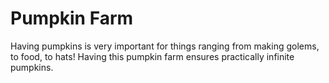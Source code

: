 
# Pumpkin Farm

Having pumpkins is very important for things ranging from making golems, to food, to hats! Having this pumpkin farm ensures practically infinite pumpkins.

<div className="halfgriditem emphasis4 dark card">
	<img className="articleImage" src={getImageUrl("minecraftserver/cherry/pumpkinfarm/far1.png")} alt="" ></img>
</div>

<div className="halfgrid">
	<div className="halfgriditem emphasis4 dark card">
				<img className="articleImage" src={getImageUrl("minecraftserver/cherry/pumpkinfarm/far2.png")} alt="" ></img>
	</div>
	<div className="halfgriditem emphasis4 dark card">
				<img className="articleImage" src={getImageUrl("minecraftserver/cherry/pumpkinfarm/close1.png")} alt="" ></img>
	</div>
</div>
<div className="halfgrid">
	<div className="halfgriditem emphasis4 dark card">
				<img className="articleImage" src={getImageUrl("minecraftserver/cherry/pumpkinfarm/storage1.png")} alt="" ></img>
	</div>
	<div className="halfgriditem emphasis4 dark card">
				<img className="articleImage" src={getImageUrl("minecraftserver/cherry/pumpkinfarm/storage2.png")} alt="" ></img>
	</div>
</div>
